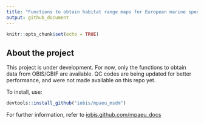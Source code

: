 ```yaml
---
title: "Functions to obtain habitat range maps for European marine species"
output: github_document
---
```


```r
knitr::opts_chunk$set(echo = TRUE)
```

## About the project

This project is under development. For now, only the functions to obtain data from OBIS/GBIF are available. QC codes are being updated for better performance, and were not made available on this repo yet.

To install, use:

```r
devtools::install_github("iobis/mpaeu_msdm")
```

For further information, refer to [iobis.github.com/mpaeu_docs](https://iobis.github.io/mpaeu_docs/)